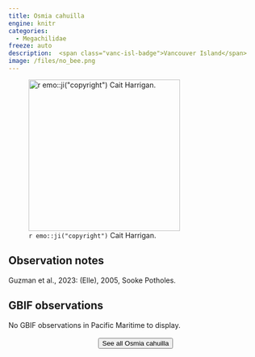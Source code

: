 ```yaml
---
title: Osmia cahuilla
engine: knitr
categories:
  - Megachilidae
freeze: auto
description:  <span class="vanc-isl-badge">Vancouver Island</span>
image: /files/no_bee.png
---
```

![`r emo::ji("copyright")` Cait Harrigan.](/files/no_bee.png){height=300}

## Observation notes  
Guzman et al., 2023: (Elle), 2005, <span class="hl-place-name">Sooke</span> Potholes.

## GBIF observations  
No GBIF observations in Pacific Maritime to display.
<br><br>
<center>


<a href="NA"><button type="button" class="btn btn-secondary">See all Osmia cahuilla <i class="fa-solid fa-arrow-up-right-from-square"></i> </button></a>
</center>
